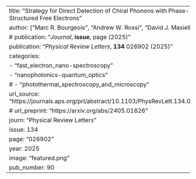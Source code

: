 ---
title: "Strategy for Direct Detection of Chiral Phonons with Phase-Structured Free Electrons"
author: ["Marc R. Bourgeois", "Andrew W. Rossi", "David J. Masiello"]
# publication: "_Journal_, **issue**, page (2025)"
publication: "_Physical Review Letters_, **134** 026902 (2025)"
categories:
  - "fast_electron_nano-spectroscopy"
  - "nanophotonics-quantum_optics"
# - "photothermal_spectroscopy_and_microscopy"
url_source: "https://journals.aps.org/prl/abstract/10.1103/PhysRevLett.134.026902"
# url_preprint: "https://arxiv.org/abs/2405.01826"
journ: "Physical Review Letters"
issue: 134
page: "026902"
year: 2025
image: "featured.png"
pub_number: 90
---
